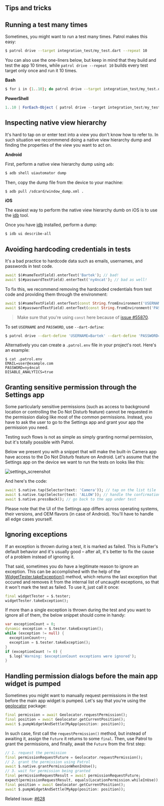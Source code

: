 ## Tips and tricks

## Running a test many times

Sometimes, you might want to run a test many times. Patrol makes this easy:

```bash
$ patrol drive --target integration_test/my_test.dart --repeat 10
```

You can also use the one-liners below, but keep in mind that they build and test
the app 10 times, while `patrol drive --repeat 10` builds every test target only
once and run it 10 times.

**Bash**

```bash
$ for i in {1..10}; do patrol drive --target integration_test/my_test.dart; done
```

**PowerShell**

```powershell
1..10 | ForEach-Object { patrol drive --target integration_test/my_test.dart }
```

## Inspecting native view hierarchy

It's hard to tap on or enter text into a view you don't know how to refer to. In
such situation we recommmend doing a native view hierarchy dump and finding the
properties of the view you want to act on.

**Android**

First, perform a native view hierarchy dump using `adb`:

```bash
$ adb shell uiautomator dump
```

Then, copy the dump file from the device to your machine:

```bash
$ adb pull /sdcard/window_dump.xml .
```

**iOS**

The easiest way to perform the native view hierarchy dumb on iOS is to use the
[idb] tool.

Once you have [idb] installed, perform a dump:

```bash
$ idb ui describe-all
```

## Avoiding hardcoding credentials in tests

It's a bad practice to hardcode data such as emails, usernames, and passwords in
test code.

```dart
await $(#nameTextField).enterText('Bartek'); // bad!
await $(#passwordTextField).enterText('ny4ncat'); // bad as well!
```

To fix this, we recommend removing the hardcoded credentials from test code and
providing them through the environment:

```dart
await $(#nameTextField).enterText(const String.fromEnvironment('USERNAME'));
await $(#passwordTextField).enterText(const String.fromEnvironment('PASSWORD'));
```

> Make sure that you're using `const` here because of [issue #55870][55870].

To set `USERNAME` and `PASSWORD`, use `--dart-define`:

```bash
$ patrol drive --dart-define 'USERNAME=Bartek' --dart-define 'PASSWORD=ny4ncat'
```

Alternatively you can create a `.patrol.env` file in your project's root. Here's
an example:

```
$ cat .patrol.env
EMAIL=user@example.com
PASSWORD=ny4ncat
DISABLE_ANALYTICS=true
```

## Granting sensitive permission through the Settings app

Some particularly sensitive permissions (such as access to background location
or controlling the Do Not Disturb feature) cannot be requested in the permission
dialog like most of the common permissions. Instead, you have to ask the user to
go to the Settings app and grant your app the permission you need.

Testing such flows is not as simple as simply granting normal permission, but
it's totally possible with Patrol.

Below we present you with a snippet that will make the built-in Camera app have
access to the Do Not Disturb feature on Android. Let's assume that the Settings
app on the device we want to run the tests on looks like this:

![settings_screenshot]

And here's the code:

```dart
await $.native.tap(Selector(text: 'Camera')); // tap on the list tile
await $.native.tap(Selector(text: 'ALLOW')); // handle the confirmation dialog
await $.native.pressBack(); // go back to the app under test
```

Please note that the UI of the Settings app differs across operating systems,
their versions, and OEM flavors (in case of Android). You'll have to handle all
edge cases yourself.

## Ignoring exceptions

If an exception is thrown during a test, it is marked as failed. This is
Flutter's default behavior and it's usually good – after all, it's better to fix
the cause of a problem instead of ignoring it.

That said, sometimes you do have a legitimate reason to ignore an exception.
This can be accomplished with the help of the
[WidgetTester.takeException()][take_exception] method, which returns the last
exception that occured and removes it from the internal list of uncaught
exceptions, so that it won't mark the test as failed. To use it, just call it
once:

```dart
final widgetTester = $.tester;
widgetTester.takeException();
```

If more than a single exception is thrown during the test and you want to ignore
all of them, the below snippet should come in handy:

```dart
var exceptionCount = 0;
dynamic exception = $.tester.takeException();
while (exception != null) {
  exceptionCount++;
  exception = $.tester.takeException();
}
if (exceptionCount != 0) {
  $.log('Warning: $exceptionCount exceptions were ignored');
}
```

## Handling permission dialogs before the main app widget is pumped

Sometimes you might want to manually request permissions in the test before the
main app widget is pumped. Let's say that you're using the [geolocator] package:

```dart
final permission = await Geolocator.requestPermission();
final position = await Geolocator.getCurrentPosition();
await $.pumpWidgetAndSettle(MyApp(position: position));
```

In such case, first call the `requestPermission()` method, but instead of
awaiting it, assign the `Future` it returns to some `final`. Then, use Patrol to
grant the permissions, and finally, await the `Future` from the first step:

```dart
// 1. request the permission
final permissionRequestFuture = Geolocator.requestPermission();
// 2. grant the permission using Patrol
await $.native.grantPermissionWhenInUse();
// 3. wait for permission being granted
final permissionRequestResult = await permissionRequestFuture;
expect(permissionRequestResult, equals(LocationPermission.whileInUse));
final position = await Geolocator.getCurrentPosition();
await $.pumpWidgetAndSettle(MyApp(position: position));
```

Related issue: [#628]

[#628]: https://github.com/leancodepl/patrol/issues/628
[geolocator]: https://pub.dev/packages/geolocator
[idb]: https://github.com/facebook/idb
[settings_screenshot]: https://user-images.githubusercontent.com/10289319/194897313-849b8b84-df7a-4bf3-9b06-bb2782876d03.png
[take_exception]: https://api.flutter.dev/flutter/flutter_test/WidgetTester/takeException.html
[55870]: https://github.com/flutter/flutter/issues/55870
